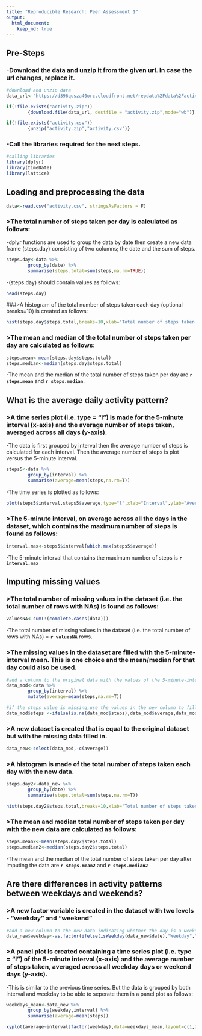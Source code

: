 ```yaml
---
title: "Reproducible Research: Peer Assessment 1"
output: 
  html_document:
    keep_md: true
---
```

## Pre-Steps
### -Download the data and unzip it from the given url. In case the url changes, replace it.
```r
#download and unzip data
data_url<-"https://d396qusza40orc.cloudfront.net/repdata%2Fdata%2Factivity.zip"

if(!file.exists("activity.zip")) 
        {download.file(data_url, destfile = "activity.zip",mode="wb")}

if(!file.exists("activity.csv"))
        {unzip("activity.zip","activity.csv")}
```

### -Call the libraries required for the next steps.
```r
#calling libraries
library(dplyr)
library(timeDate)
library(lattice)
```

## Loading and preprocessing the data
```r

data<-read.csv("activity.csv", stringsAsFactors = F)
```

### >The total number of steps taken per day is calculated as follows:
-dplyr functions are used to group the data by date then create a new data frame (steps.day) consisting of two columns; the date and the sum of steps.
```r
steps.day<-data %>%
        group_by(date) %>%
        summarise(steps.total=sum(steps,na.rm=TRUE))
```
-(steps.day) should contain values as follows:

```r
head(steps.day)
```
###>A histogram of the total number of steps taken each day (optional breaks=10) is created as follows:
```r
hist(steps.day$steps.total,breaks=10,xlab="Total number of steps taken each day",main="Histogram of the total number of steps taken each day")
```

### >The mean and median of the total number of steps taken per day are calculated as follows:

```r
steps.mean<-mean(steps.day$steps.total)
steps.median<-median(steps.day$steps.total)
```
-The mean and the median of the total number of steps taken per day are **`r steps.mean`** and **`r steps.median`**.

## What is the average daily activity pattern?

### >A time series plot (i.e. type = "l") is made for the 5-minute interval (x-axis) and the average number of steps taken, averaged across all days (y-axis). 

-The data is first grouped by interval then the average number of steps is calculated for each interval. Then the average number of steps is plot versus the 5-minute interval.

```r
steps5<-data %>%
        group_by(interval) %>%
        summarise(average=mean(steps,na.rm=T))
```
-The time series is plotted as follows:

```r
plot(steps5$interval,steps5$average,type="l",xlab="Interval",ylab="Average number of steps")
```


### >The 5-minute interval, on average across all the days in the dataset, which contains the maximum number of steps is found as follows:

```r
interval.max<-steps5$interval[which.max(steps5$average)]
```
-The 5-minute interval that contains the maximum number of steps is **`r interval.max`**

## Imputing missing values

### >The total number of missing values in the dataset (i.e. the total number of rows with NAs) is found as follows:
```r
valuesNA<-sum(!(complete.cases(data)))
```
-The total number of missing values in the dataset (i.e. the total number of rows with NAs) = **`r valuesNA`** rows.

### >The missing values in the dataset are filled with the 5-minute-interval mean. This is one choice and the  mean/median for that day could also be used.
```r
#add a column to the original data with the values of the 5-minute-interval mean
data_mod<-data %>%
        group_by(interval) %>%
        mutate(average=mean(steps,na.rm=T))

#if the steps value is missing,use the values in the new column to fill in the missing values. Otherwise, keep the original value 
data_mod$steps <-ifelse(is.na(data_mod$steps),data_mod$average,data_mod$steps)
```

### >A new dataset is created that is equal to the original dataset but with the missing data filled in.
```r
data_new<-select(data_mod,-c(average))
```

### >A histogram is made of the total number of steps taken each day with the new data.

```r
steps.day2<-data_new %>%
        group_by(date) %>%
        summarise(steps.total=sum(steps,na.rm=T))

hist(steps.day2$steps.total,breaks=10,xlab="Total number of steps taken each day",main="Histogram of the total number of steps taken each day")
```

### >The mean and median total number of steps taken per day with the new data are calculated as follows:
```r
steps.mean2<-mean(steps.day2$steps.total)
steps.median2<-median(steps.day2$steps.total)
```

-The mean  and the median of the total number of steps taken per day after imputing the data are **`r steps.mean2`** and **`r steps.median2`**


## Are there differences in activity patterns between weekdays and weekends?

### >A new factor variable is created in the dataset with two levels - "weekday" and "weekend"
```r
#add a new column to the new data indicating whether the day is a weekday/weekend
data_new$weekday<-as.factor(ifelse(isWeekday(data_new$date),"Weekday","Weekend"))
```

### >A panel plot is created containing a time series plot (i.e. type = "l") of the 5-minute interval (x-axis) and the average number of steps taken, averaged across all weekday days or weekend days (y-axis).
-This is similar to the previous time series. But the data is grouped by both interval and weekday to be able to seperate them in a panel plot as follows:
```r
weekdays_mean<-data_new %>%
        group_by(weekday,interval) %>%
        summarise(average=mean(steps))

xyplot(average~interval|factor(weekday),data=weekdays_mean,layout=c(1,2),type="l",xlab="Interval",ylab="Average number of steps taken, averaged across all days")
```
